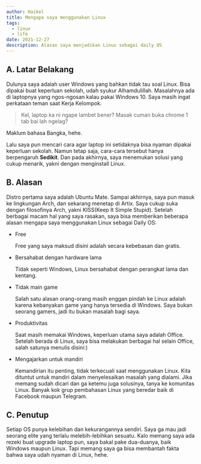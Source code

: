 ```yaml
---
author: Haikel
title: Mengapa saya menggunakan Linux
tags:
  - linux
  - life
date: 2021-12-27
description: Alasan saya menjadikan Linux sebagai daily OS
---
```


## A. Latar Belakang

Dulunya saya adalah user Windows yang bahkan tidak tau soal Linux. Bisa dipakai buat keperluan sekolah, udah syukur Alhamdulillah. Masalahnya ada di laptopnya yang ngos-ngosan kalau pakai Windows 10. Saya masih ingat perkataan teman saat Kerja Kelompok.

> Kel, laptop ka ni ngape lambet bener? Masak cuman buka chrome 1 tab bai lah ngelag?

Maklum bahasa Bangka, hehe.

Lalu saya pun mencari cara agar laptop ini setidaknya bisa nyaman dipakai keperluan sekolah. Namun tetap saja, cara-cara tersebut hanya berpengaruh **Sedikit**. Dan pada akhirnya, saya menemukan solusi yang cukup menarik, yakni dengan menginstall Linux.

## B. Alasan

Distro pertama saya adalah Ubuntu Mate. Sampai akhirnya, saya pun masuk ke lingkungan Arch, dan sekarang menetap di Artix. Saya cukup suka dengan filosofinya Arch, yakni KISS(Keep It Simple Stupid). Setelah berbagai macam hal yang saya rasakan, saya bisa memberikan beberapa alasan mengapa saya menggunakan Linux sebagai Daily OS:

- Free

  Free yang saya maksud disini adalah secara kebebasan dan gratis.

- Bersahabat dengan hardware lama

  Tidak seperti Windows, Linux bersahabat dengan perangkat lama dan kentang.

- Tidak main game

  Salah satu alasan orang-orang masih enggan pindah ke Linux adalah karena kebanyakan game yang hanya tersedia di Windows. Saya bukan seorang gamers, jadi itu bukan masalah bagi saya.

- Produktivitas

  Saat masih memakai Windows, keperluan utama saya adalah Office. Setelah berada di Linux, saya bisa melakukan berbagai hal selain Office, salah satunya menulis disini:)

- Mengajarkan untuk mandiri

  Kemandirian itu penting, tidak terkecuali saat menggunakan Linux. Kita dituntut untuk mandiri dalam menyelesaikan masalah yang dialami. Jika memang sudah dicari dan ga ketemu juga solusinya, tanya ke komunitas Linux. Banyak kok grup pembahasan Linux yang beredar baik di Facebook maupun Telegram.

## C. Penutup

Setiap OS punya kelebihan dan kekurangannya sendiri. Saya ga mau jadi seorang elite yang terlalu melebih-lebihkan sesuatu. Kalo memang saya ada rezeki buat upgrade laptop pun, saya bakal pake dua-duanya, baik Windows maupun Linux. Tapi memang saya ga bisa membantah fakta bahwa saya udah nyaman di Linux, hehe.
